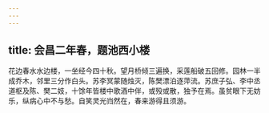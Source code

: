 ```yaml
---
---
---
```

title: 会昌二年春，题池西小楼
---



花边春水水边楼，一坐经今四十秋。望月桥倾三遍换，采莲船破五回修。园林一半成乔木，邻里三分作白头。苏李冥蒙随烛灭，陈樊漂泊逐萍流。苏庶子弘、李中丞道枢及陈、樊二妓，十馀年皆楼中歌酒中伴，或殁或散，独予在焉。虽贫眼下无妨乐，纵病心中不与愁。自笑灵光岿然在，春来游得且须游。